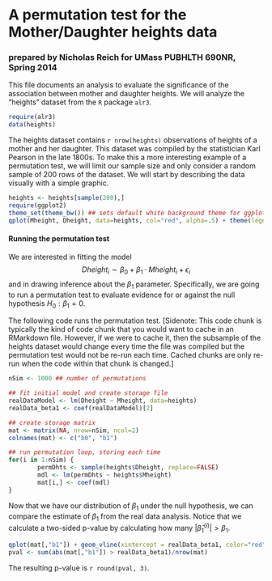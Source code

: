 A permutation test for the Mother/Daughter heights data
========================================================
### prepared by Nicholas Reich for UMass PUBHLTH 690NR, Spring 2014

This file documents an analysis to evaluate the significance of the association between mother and daughter heights. We will analyze the "heights" dataset from the `R` package `alr3`. 

```r
require(alr3)
data(heights)
```
The heights dataset contains `r nrow(heights)` observations of heights of a mother and her daughter. This dataset was compiled by the statistician Karl Pearson in the late 1800s. To make this a more interesting example of a permutation test, we will limit our sample size and only consider a random sample of 200 rows of the dataset. We will start by describing the data visually with a simple graphic.

```r
heights <- heights[sample(200),]
require(ggplot2)
theme_set(theme_bw()) ## sets default white background theme for ggplot
qplot(Mheight, Dheight, data=heights, col="red", alpha=.5) + theme(legend.position="none")
```

#### Running the permutation test
We are interested in fitting the model
$$ Dheight_i \sim \beta_0 + \beta_1 \cdot Mheight_i + \epsilon_i $$
and in drawing inference about the $\beta_1$ parameter. Specifically, we are going to run a permutation test to evaluate evidence for or against the null hypothesis $H_0: \beta_1=0$.

The following code runs the permutation test. [Sidenote: This code chunk is typically the kind of code chunk that you would want to cache in an RMarkdown file. However, if we were to cache it, then the subsample of the heights dataset would change every time the file was compiled but the permutation test would not be re-run each time. Cached chunks are only re-run when the code within that chunk is changed.]
```r
nSim <- 1000 ## number of permutations

## fit initial model and create storage file
realDataModel <- lm(Dheight ~ Mheight, data=heights)
realData_beta1 <- coef(realDataModel)[2]

## create storage matrix
mat <- matrix(NA, nrow=nSim, ncol=2)
colnames(mat) <- c("b0", "b1")

## run permutation loop, storing each time
for(i in 1:nSim) { 
        permDhts <- sample(heights$Dheight, replace=FALSE)
        mdl <- lm(permDhts ~ heights$Mheight)
        mat[i,] <- coef(mdl)
}
```

Now that we have our distribution of $\beta_1$ under the null hypothesis, we can compare the estimate of $\beta_1$ from the real data analysis. Notice that we calculate a two-sided p-value by calculating how many $|\hat\beta_1^{(i)}| > \beta_1$. 
```r
qplot(mat[,"b1"]) + geom_vline(xintercept = realData_beta1, color="red")
pval <- sum(abs(mat[,"b1"]) > realData_beta1)/nrow(mat)
```
The resulting p-value is `r round(pval, 3)`.


